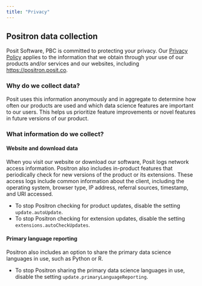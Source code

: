 ```yaml
---
title: "Privacy"
---
```


## Positron data collection

Posit Software, PBC is committed to protecting your privacy. Our [Privacy Policy](https://posit.co/about/privacy-policy/) applies to the information that we obtain through your use of our products and/or services and our websites, including <https://positron.posit.co>.

### Why do we collect data?

Posit uses this information anonymously and in aggregate to determine how often our products are used and which data science features are important to our users. This helps us prioritize feature improvements or novel features in future versions of our product.

### What information do we collect?

#### Website and download data

When you visit our website or download our software, Posit logs network access information. Positron also includes in-product features that periodically check for new versions of the product or its extensions. These access logs include common information about the client, including the operating system, browser type, IP address, referral sources, timestamp, and URI accessed. 

- To stop Positron checking for product updates, disable the setting `update.autoUpdate`. 
- To stop Positron checking for extension updates, disable the setting `extensions.autoCheckUpdates`.

#### Primary language reporting

Positron also includes an option to share the primary data science languages in use, such as Python or R.

- To stop Positron sharing the primary data science languages in use, disable the setting `update.primaryLanguageReporting`.
